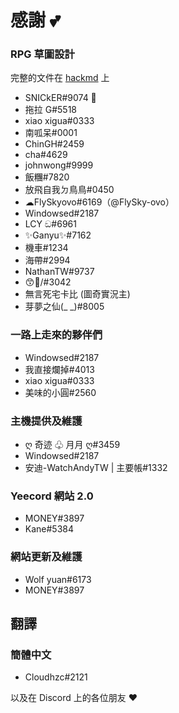 # 感謝 💕


### RPG 草圖設計

完整的文件在 [hackmd](https://hackmd.io/@Gary50613/yeecord-rpg) 上

-   SNICkER#9074 🛐
-   拖拉 G#5518
-   xiao xigua#0333
-   南呱呆#0001
-   ChinGH#2459
-   cha#4629
-   johnwong#9999
-   飯糰#7820
-   放飛自我ㄉ鳥鳥#0450
-   ☁FlySkyovo#6169（@FlySky-ovo）
-   Windowsed#2187
-   LCY ඞ#6961
-   ✨Ganyu✨#7162
-   機車#1234
-   海帶#2994
-   NathanTW#9737
-   😙💟/#3042
-   無言死宅卡比 (圖奇實況主)
-   芽夢之仙(\_ \_)#8005

### 一路上走來的夥伴們

-   Windowsed#2187
-   我直接爛掉#4013
-   xiao xigua#0333
-   美味的小圓#2560

### 主機提供及維護

-   ღ 奇迹 ♧ 月月 ღ#3459
-   Windowsed#2187
-   安迪-WatchAndyTW | 主要帳#1332

### Yeecord 網站 2.0

-   MONEY#3897
-   Kane#5384

### 網站更新及維護

-   Wolf yuan#6173
-   MONEY#3897

## 翻譯

### 簡體中文

-   Cloudhzc#2121

以及在 Discord 上的各位朋友 ❤️

<Adsense />
